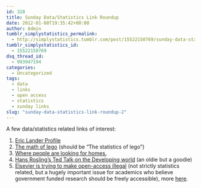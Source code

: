 ```yaml
---
id: 328
title: Sunday Data/Statistics Link Roundup
date: 2012-01-08T19:35:42+00:00
author: Admin
tumblr_simplystatistics_permalink:
  - http://simplystatistics.tumblr.com/post/15522150769/sunday-data-statistics-link-roundup
tumblr_simplystatistics_id:
  - 15522150769
dsq_thread_id:
  - 993947194
categories:
  - Uncategorized
tags:
  - data
  - links
  - open access
  - statistics
  - sunday links
slug: "sunday-data-statistics-link-roundup-2"
---
```

A few data/statistics related links of interest:

  1. <a href="http://www.nytimes.com/2012/01/03/science/broad-institute-director-finds-power-in-numbers.html?ref=science" target="_blank">Eric Lander Profile</a>
  2. <a href="http://www.wired.com/wiredscience/2012/01/the-mathematics-of-lego/" target="_blank">The math of lego</a> (should be &#8220;The statistics of lego&#8221;)
  3. <a href="http://flowingdata.com/2012/01/06/where-people-are-looking-for-homes/" target="_blank">Where people are looking for homes.</a>
  4. <a href="http://www.ted.com/talks/hans_rosling_shows_the_best_stats_you_ve_ever_seen.html" target="_blank">Hans Rosling&#8217;s Ted Talk on the Developing world</a> (an oldie but a goodie)
  5. <a href="http://www.michaeleisen.org/blog/?p=807" target="_blank">Elsevier is trying to make open-access illegal</a> (not strictly statistics related, but a hugely important issue for academics who believe government funded research should be freely accessible), more <a href="http://www.michaeleisen.org/blog/?p=837" target="_blank">here</a>. 

